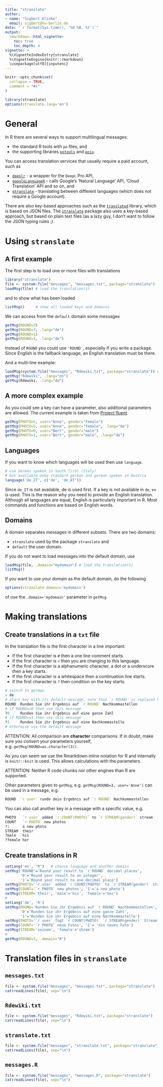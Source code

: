 ```yaml
---
title: "stranslate"
author: 
- name: "Sigbert Klinke" 
  email: sigbert@hu-berlin.de
date: "`r format(Sys.time(), '%d %B, %Y')`"
output: 
  rmarkdown::html_vignette:
    toc: true
    toc_depth: 4
vignette: > 
  %\VignetteIndexEntry{stranslate} 
  %\VignetteEngine{knitr::rmarkdown} 
  \usepackage[utf8]{inputenc} 
---
```


```r
knitr::opts_chunk$set(
  collapse = TRUE,
  comment = "#>"
)
```

```r
library(stranslate)
options(stranslate.lang='en')
```

# General

In R there are several ways to support multilingual messages:

* the standard R tools with `po` files, and
* the supporting libraries [`potools`](https://CRAN.R-project.org/package=potools) and [`poio`](https://CRAN.R-project.org/package=poio).

You can access translation services that usually require a paid account, such as

* [`deeplr`](https://CRAN.R-project.org/package=deeplr) - a wrapper for the ` DeepL` Pro API,
* [`googleLanguageR`](https://CRAN.R-project.org/package=googleLanguageR) - calls Google's 'Natural Language' API, 'Cloud Translation' API and so on, and
* [`gtranslate`](https://CRAN.R-project.org/package=gtranslate) - translating between different languages (which does not require a Google account).

There are also key-based approaches such as the [`translated`](https://CRAN.R-project.org/package=translated) library, which is based on JSON files. The [`stranslate`](https://CRAN.R-project.org/package=gtranslate) package also uses a key-based approach, but based on plain text files (as a lazy guy, I don't want to follow the JSON typing rules ;).

# Using `stranslate`

## A first example

The first step is to load one or more files with translations

```r
library("stranslate")
file <- system.file("messages", "messages.txt", package="stranslate")
loadMsg(file) # load the translation(s)
```

and to show what has been loaded

```r
listMsg()     # show all loaded keys and domains
```

We can access from the `default` domain some messages

```r
getMsg(ROUND=3)
getMsg(ROUND=3, .lang="de")
getMsg(ROUND=1)
getMsg(ROUND=1, .lang="de")
```

Instead of `ROUND` you could use `'ROUND'`, especially if you write a package. Since English is the fallback language, an English translation must be there.

And a multi-line example:

```r
loadMsg(system.file("messages", "Rdewiki.txt", package="stranslate")) # load the translation(s)
getMsg("Rdewiki", .lang="en")
getMsg(Rdewiki, .lang="de")
```

## A more complex example

As you could see a key can have a parameter, also additional parameters are allowed. The current example is taken from [Project fluent](https://projectfluent.org/).

```r
getMsg(PHOTO=5, user="Anne", gender="female")
getMsg(PHOTO=5, user="Anne", gender="female", .lang="de")
getMsg(PHOTO=0, user="Bert", gender="male")
getMsg(PHOTO=1, user="Bert", gender="male", .lang="de")
```


## Languages

If you want to know which languages will be used then use `language`.

```r
# use German spoken in South Tirol (Italy)
# but available onby standard german and german spoken in Austria
language('de_IT', c('de', 'de_AT'))
```

Since `de_IT` is not available, de is used first. If a key is not available in `de`, `en` is used. This is the reason why you need to provide an English translation. Although all languages are equal, English is particularly important in R. Most commands and functions are based on English words.

## Domains

A domain separates messages in different subsets. There are two domains:

* `stranslate` used by the package `stranslate` and
* `default` the user domain.

If you do not want to load messages into the default domain, use

```r
loadMsg(file, .domain="mydomain") # load the translation(s)
listMsg()
```

If you want to use your domain as the default domain, do the following

```r
options(stranslate.domain='mydomain')
```

of use the `.domain='mydomain'` parameter in `getMsg`.

# Making translations

## Create translations in a `txt` file

In the translation file is the first character in a line important:

* If the first character is `#` then a one line comment starts.
* If the first character is `<` then you are changing to this language.
* If the first character is a alphanumeric character, a dot or a underscore then a key starts.
* If the first character is a whitespace then a continuation line starts.
* If the first character is `?` then condition on the key starts.

```r
# switch to german
< de
# start key with its default message, note that `r ROUND` is replaced by its value
ROUND  Runden Sie ihr Ergebnis auf `r ROUND` Nachkommastellen
# if ROUND==0 then use this message
?0     Runden Sie ihr Ergebnis auf eine ganze Zahl
# if ROUND==1 then use this message
?1     Runden Sie ihr Ergebnis auf eine Nachkommastelle
# otherwise use the default message
```

ATTENTION: All comparison are __character__ comparisons. If in doubt, make sure you convert your parameters yourself, e.g. `getMsg(ROUND=as.character(3))`. 

As you can seem we use the Rmarkdown inline notation for R and internally is `knitr::knit` is used. This allows calculations with the parameters.

ATTENTION: Neither R code chunks nor other engines than R are supported.


Other parameters given to `getMsg`, e.g. `getMsg(ROUND=3, user='Anne')` can be used in a message, e.g.

```r
ROUND  `r user` runde dein Ergebnis auf `r ROUND` Nachkommastellen
```

You can also call another key in a message with a specific value, e.g. 

```r
PHOTO   `r user` added `r COUNT(PHOTO)` to `r STREAM(gender)` stream
COUNT   `r PHOTO` new photos
?1      a new photo
STREAM  their
?male   his
?female her
```

## Create translations in R

```r
setLang('en', "R")   # choose language and another domain
setMsg('ROUND'='Round your result to `r ROUND` decimal places',
       '0'='Round your result to an integer',
       '1'='Round your result to one decimal place')
setMsg(PHOTO='`r user` added `r COUNT(PHOTO)` to `r STREAM(gender)` stream')
setMsg(COUNT='`r PHOTO` new photos', '1'='a new photo')
setMsg(STREAM='their', 'male'='his', 'female'='her')
#
setLang('de', 'R')
setMsg(ROUND='Runden Sie ihr Ergebnis auf `r ROUND` Nachkommastellen',
       '0'='Runden Sie ihr Ergebnis auf eine ganze Zahl',
       '1'='Runden Sie ihr Ergebnis auf eine Nachkommastelle')
setMsg(PHOTO='`r user` fügt `r COUNT(PHOTO)` `r STREAM(gender)` Stream zu')
setMsg(COUNT='`r PHOTO` neue Fotos', '1'= 'ein neues Foto')
setMsg(STREAM='seinem', 'female'='ihrem')
#
getMsg(ROUND=3, .domain="R")
```

# Translation files in `stranslate`

## `messages.txt`

```r
file <- system.file("messages", "messages.txt", package="stranslate")
cat(readLines(file), sep="\n")
```

## `Rdewiki.txt`

```r
file <- system.file("messages", "Rdewiki.txt", package="stranslate")
cat(readLines(file), sep="\n")
```

## `stranslate.txt`

```r
file <- system.file("messages", "stranslate.txt", package="stranslate")
cat(readLines(file), sep="\n")
```

## `messages.R`

```r
file <- system.file("messages", "messages.R", package="stranslate")
cat(readLines(file), sep="\n")
```
